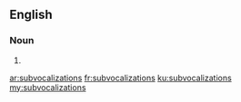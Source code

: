 ==English==

===Noun===
{{head|en|noun plural form}}

# {{plural of|subvocalization|lang=en}}

[[ar:subvocalizations]]
[[fr:subvocalizations]]
[[ku:subvocalizations]]
[[my:subvocalizations]]